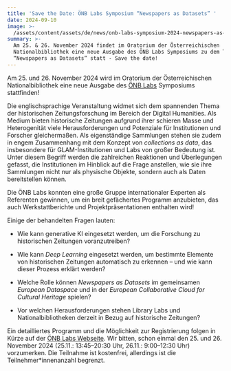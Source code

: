 ```yaml
---
title: 'Save the Date: ÖNB Labs Symposium “Newspapers as Datasets” '
date: 2024-09-10
image: >-
  /assets/content/assets/de/news/onb-labs-symposium-2024-newspapers-as-datasets/image.jpg
summary: >-
  Am 25. & 26. November 2024 findet im Oratorium der Österreichischen
  Nationalbibliothek eine neue Ausgabe des ÖNB Labs Symposiums zu dem Thema
  “Newspapers as Datasets” statt - Save the date!
---
```

Am 25. und 26. November 2024 wird im Oratorium der Österreichischen Nationalbibliothek eine neue Ausgabe des [ÖNB Labs](https://labs.onb.ac.at/de/) Symposiums stattfinden!

Die englischsprachige Veranstaltung widmet sich dem spannenden Thema der historischen Zeitungsforschung im Bereich der Digital Humanities. Als Medium bieten historische Zeitungen aufgrund ihrer schieren Masse und Heterogenität viele Herausforderungen und Potenziale für Institutionen und Forscher gleichermaßen. Als eigenständige Sammlungen stehen sie zudem in engem Zusammenhang mit dem Konzept von *collections as data*, das insbesondere für GLAM-Institutionen und Labs von großer Bedeutung ist. Unter diesem Begriff werden die zahlreichen Reaktionen und Überlegungen gefasst, die Institutionen im Hinblick auf die Frage anstellen, wie sie ihre Sammlungen nicht nur als physische Objekte, sondern auch als Daten bereitstellen können.

Die ÖNB Labs konnten eine große Gruppe internationaler Experten als Referenten gewinnen, um ein breit gefächertes Programm anzubieten, das auch Werkstattberichte und Projektpräsentationen enthalten wird!&#x20;

Einige der behandelten Fragen lauten:

* Wie kann generative KI eingesetzt werden, um die Forschung zu historischen Zeitungen voranzutreiben?

- Wie kann *Deep Learning* eingesetzt werden, um bestimmte Elemente von historischen Zeitungen automatisch zu erkennen – und wie kann dieser Prozess erklärt werden?

* Welche Rolle können *Newspapers as Datasets* im gemeinsamen *European Dataspace* und in der *European Collaborative Cloud for Cultural Heritage* spielen?

- Vor welchen Herausforderungen stehen Library Labs und Nationalbibliotheken derzeit in Bezug auf historische Zeitungen?

Ein detailliertes Programm und die Möglichkeit zur Registrierung folgen in Kürze auf der [ÖNB Labs Webseite](https://labs.onb.ac.at/de/topic/symposium-2024/). Wir bitten, schon einmal den 25. und 26. November 2024 (25.11.: 13:45–20:30 Uhr, 26.11.: 9:00–12:30 Uhr) vorzumerken. Die Teilnahme ist kostenfrei, allerdings ist die Teilnehmer\*innenanzahl begrenzt.

